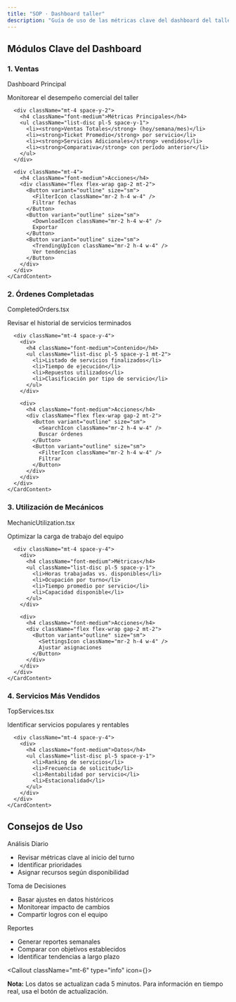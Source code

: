```yaml
---
title: "SOP · Dashboard taller"
description: "Guía de uso de las métricas clave del dashboard del taller"
---
```


## Módulos Clave del Dashboard

<Grid cols={2} gap={6}>
  <Card>
    <CardHeader>
      <BarChart2Icon />
      <h3>1. Ventas</h3>
      <Badge>Dashboard Principal</Badge>
    </CardHeader>
    <CardContent>
      <p className="text-muted-foreground">Monitorear el desempeño comercial del taller</p>
      
      <div className="mt-4 space-y-2">
        <h4 className="font-medium">Métricas Principales</h4>
        <ul className="list-disc pl-5 space-y-1">
          <li><strong>Ventas Totales</strong> (hoy/semana/mes)</li>
          <li><strong>Ticket Promedio</strong> por servicio</li>
          <li><strong>Servicios Adicionales</strong> vendidos</li>
          <li><strong>Comparativa</strong> con período anterior</li>
        </ul>
      </div>

      <div className="mt-4">
        <h4 className="font-medium">Acciones</h4>
        <div className="flex flex-wrap gap-2 mt-2">
          <Button variant="outline" size="sm">
            <FilterIcon className="mr-2 h-4 w-4" />
            Filtrar fechas
          </Button>
          <Button variant="outline" size="sm">
            <DownloadIcon className="mr-2 h-4 w-4" />
            Exportar
          </Button>
          <Button variant="outline" size="sm">
            <TrendingUpIcon className="mr-2 h-4 w-4" />
            Ver tendencias
          </Button>
        </div>
      </div>
    </CardContent>
  </Card>

  <Card>
    <CardHeader>
      <CheckCircle2Icon />
      <h3>2. Órdenes Completadas</h3>
      <Badge variant="outline">CompletedOrders.tsx</Badge>
    </CardHeader>
    <CardContent>
      <p className="text-muted-foreground">Revisar el historial de servicios terminados</p>
      
      <div className="mt-4 space-y-4">
        <div>
          <h4 className="font-medium">Contenido</h4>
          <ul className="list-disc pl-5 space-y-1 mt-2">
            <li>Listado de servicios finalizados</li>
            <li>Tiempo de ejecución</li>
            <li>Repuestos utilizados</li>
            <li>Clasificación por tipo de servicio</li>
          </ul>
        </div>

        <div>
          <h4 className="font-medium">Acciones</h4>
          <div className="flex flex-wrap gap-2 mt-2">
            <Button variant="outline" size="sm">
              <SearchIcon className="mr-2 h-4 w-4" />
              Buscar órdenes
            </Button>
            <Button variant="outline" size="sm">
              <FilterIcon className="mr-2 h-4 w-4" />
              Filtrar
            </Button>
          </div>
        </div>
      </div>
    </CardContent>
  </Card>

  <Card>
    <CardHeader>
      <UsersIcon />
      <h3>3. Utilización de Mecánicos</h3>
      <Badge variant="outline">MechanicUtilization.tsx</Badge>
    </CardHeader>
    <CardContent>
      <p className="text-muted-foreground">Optimizar la carga de trabajo del equipo</p>
      
      <div className="mt-4 space-y-4">
        <div>
          <h4 className="font-medium">Métricas</h4>
          <ul className="list-disc pl-5 space-y-1">
            <li>Horas trabajadas vs. disponibles</li>
            <li>Ocupación por turno</li>
            <li>Tiempo promedio por servicio</li>
            <li>Capacidad disponible</li>
          </ul>
        </div>

        <div>
          <h4 className="font-medium">Acciones</h4>
          <div className="flex flex-wrap gap-2 mt-2">
            <Button variant="outline" size="sm">
              <SettingsIcon className="mr-2 h-4 w-4" />
              Ajustar asignaciones
            </Button>
          </div>
        </div>
      </div>
    </CardContent>
  </Card>

  <Card>
    <CardHeader>
      <AwardIcon />
      <h3>4. Servicios Más Vendidos</h3>
      <Badge variant="outline">TopServices.tsx</Badge>
    </CardHeader>
    <CardContent>
      <p className="text-muted-foreground">Identificar servicios populares y rentables</p>
      
      <div className="mt-4 space-y-4">
        <div>
          <h4 className="font-medium">Datos</h4>
          <ul className="list-disc pl-5 space-y-1">
            <li>Ranking de servicios</li>
            <li>Frecuencia de solicitud</li>
            <li>Rentabilidad por servicio</li>
            <li>Estacionalidad</li>
          </ul>
        </div>
      </div>
    </CardContent>
  </Card>
</Grid>

## Consejos de Uso

<Accordion type="single" collapsible className="w-full">
  <AccordionItem value="analisis-diario">
    <AccordionTrigger>Análisis Diario</AccordionTrigger>
    <AccordionContent>
      <ul className="list-disc pl-5 space-y-2">
        <li>Revisar métricas clave al inicio del turno</li>
        <li>Identificar prioridades</li>
        <li>Asignar recursos según disponibilidad</li>
      </ul>
    </AccordionContent>
  </AccordionItem>

  <AccordionItem value="toma-decisiones">
    <AccordionTrigger>Toma de Decisiones</AccordionTrigger>
    <AccordionContent>
      <ul className="list-disc pl-5 space-y-2">
        <li>Basar ajustes en datos históricos</li>
        <li>Monitorear impacto de cambios</li>
        <li>Compartir logros con el equipo</li>
      </ul>
    </AccordionContent>
  </AccordionItem>

  <AccordionItem value="reportes">
    <AccordionTrigger>Reportes</AccordionTrigger>
    <AccordionContent>
      <ul className="list-disc pl-5 space-y-2">
        <li>Generar reportes semanales</li>
        <li>Comparar con objetivos establecidos</li>
        <li>Identificar tendencias a largo plazo</li>
      </ul>
    </AccordionContent>
  </AccordionItem>
</Accordion>

<Callout className="mt-6" type="info" icon={<InfoIcon />}>
  <p className="text-sm">
    <strong>Nota:</strong> Los datos se actualizan cada 5 minutos. Para información en tiempo real, usa el botón de actualización.
  </p>
</Callout>